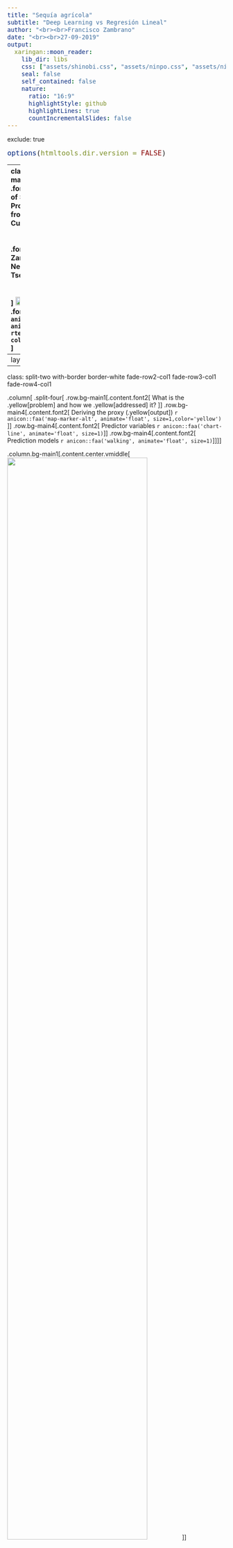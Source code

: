 ```yaml
---
title: "Sequía agrícola"
subtitle: "Deep Learning vs Regresión Lineal"
author: "<br><br>Francisco Zambrano"
date: "<br><br>27-09-2019"
output:
  xaringan::moon_reader:
    lib_dir: libs
    css: ["assets/shinobi.css", "assets/ninpo.css", "assets/ninjutsu.css"]
    seal: false
    self_contained: false
    nature:
      ratio: "16:9"
      highlightStyle: github
      highlightLines: true
      countIncrementalSlides: false
---
```

exclude: true
<style type="text/css">
code.r{
  font-size: 16px;
}
pre {
  font-size: 16px !important;
}
</style>
```r
options(htmltools.dir.version = FALSE)
```
---
class: split-two
<link rel="stylesheet" href="https://cdnjs.cloudflare.com/ajax/libs/font-awesome/4.7.0/css/font-awesome.min.css">
.column.bg-main1[
.font2.comfortaa.coral[Prediction of Seasonal Agricultural Productivity Anomalies Derived from MODIS Data for the Cultivated Land of Chile]<br></br></br>
.font1.comfortaa[Francisco Zambrano, Anton Vrieling, Andy Nelson, Muichele Meroni, and Tsegaye Tadesse <br><br><br>]
<img src="slide_img/logo_hemera.png" width=20%><img src="slide_img/Logo-UMAYOR.png" width=10%><br>
.font1.comfortaa[`r anicon::faa('link', animate='vertical', rtext='&nbsp;hemera.umayor.cl', color='white')` <br>]

.font1.comfortaa[`r anicon::faa('github', animate='pulse', rtext=' frzambra', color='white')` <br> `r anicon::faa('twitter', animate='pulse', rtext=' @frzambra', color='00acee')`<br>`r anicon::faa('envelope', animate='pulse', rtext=' francisco.zambrano@umayor.cl', color='white')`<br>]
.font_large[2019 Joint Satellite Conference, Boston, MA, USA 
</br>
<img src="slide_img/ams_CENT_tall_tag.png" width=10%><img src="slide_img/noaa.jpg" width=10%><img src="slide_img/EUMETSAT.jpg" width=25%><br>
October 3, 2019]
.font1.comfortaa[`r anicon::faa('link', animate='vertical', rtext='&nbsp;https://bit.ly/2pA0mnr', color='white')`
]
]
.column.bg-main3.center[
.vmiddle[<img src="slide_img/sequia_agricola_araucania.gif" width=95%>]
]
<!-- --- -->
<!-- class: bg-main1 -->

<!-- # Why am I here? -->

<!-- -- -->
<!-- ### Teach you how to code in R `r emo::ji("x")` -->

<!-- -- -->
<!-- ### Teach you how you *should* use R `r emo::ji("heavy_check_mark")` -->

<!-- -- -->
<!-- ### Teach you how to make writing R code enjoyable `r emo::ji("heavy_check_mark")` -->

<!-- -- -->
<!-- ### Teach you how to learn R `r emo::ji("heavy_check_mark")` -->

<!-- --- -->
<!-- class: middle bg-main1 -->

<!-- # How most academics learn R -->

<!-- <img src="slide_img/throw_into_pool.gif" width=50%> -->

<!-- --- -->
<!-- class: middle bg-main1 -->

<!-- # How .yellow[should] you use R? -->

---
layout: true
---
class: split-two with-border border-white fade-row2-col1 fade-row3-col1 fade-row4-col1

.column[
  .split-four[
  .row.bg-main1[.content.font2[
What is the .yellow[problem] and how we .yellow[addressed] it?
  ]]
  .row.bg-main4[.content.font2[
Deriving the proxy (.yellow[output]) `r anicon::faa('map-marker-alt', animate='float', size=1,color='yellow')` 
]]
  .row.bg-main4[.content.font2[
Predictor variables `r anicon::faa('chart-line', animate='float', size=1)`
]]
  .row.bg-main4[.content.font2[
Prediction models `r anicon::faa('walking', animate='float', size=1)`]]
]]

.column.bg-main1[.content.center.vmiddle[
<!-- <img src="slide_img/GRETA-TRUMP-740x430.jpg" width=80%> -->
<img src="slide_img/2014-2018-global-temperatures-gif.gif" width=80%>
]]


<!-- --- -->
<!-- class: hide-row2-col1 hide-row3-col1 hide-row4-col1  -->
<!-- <img src="slide_img/GRETA-TRUMP-740x430.jpg" width=80%> -->
<!-- <img src="slide_img/2014-2018-global-temperatures-gif.gif" width=80%> -->
<!-- --- -->
<!-- class: hide-row3-col1 hide-row4-col1 -->
<!-- <img src="slide_img/sf_hex.gif" width=40%> -->
<!-- <img src="slide_img/r4ds.png" width=40%> -->
<!-- <img src="slide_img/chripsck_overflow.png" width=40%> -->
<!-- --- -->
<!-- class: hide-row4-col1 -->
<!-- <img src="slide_img/DeepLearn.png" width=80%> -->

<!-- --- -->
<!-- class: -->
<!-- <img src="slide_img/travolta.gif" width=80%> -->

<!-- --- -->
<!-- class: fade-row2-col1 fade-row3-col1 fade-row4-col1  -->
---
layout: false
class: bg-main1

# Cultivated land of Chile

.center[<img src="slide_img/study_area_chile.jpg" width=110%>]


---
layout: false
class: bg-main1

# .yellow[Agricultural drought] in Chile

.font2.comfortaa[A persistent .yellow[rainfall deficit] has been affecting Central-South Chile .yellow[since 2007].]

.center[<img src="slide_img/SPI12_zcNDVI_2000-2017.png" width=85%>]

<!-- --- -->
<!-- layout: false -->
<!-- class: bg-main1 -->
<!-- # .yellow[Sequía] en Chile -->

<!-- ## Año 2019 -->

<!-- .center[<img src="slide_img/declaEmergenciaAgricola.png" width=80%>] -->

---
layout: false
class: bg-main1
# How we can study agricultural drought at regional scale?

.font2.comfortaa[
- Crop growth model `r icon::fa('times')`

- Agricultural census (yield, production, ) `r icon::fa('times')`

- Using a .yellow[proxy] for agricultural productivity. `r icon::fa('check')`
  - Commonly by vegetation indices (VIs) derived from satellite images.
  - NDVI one o the most common used indices.

]


---
class: bg-main1

# .yellow[Proxy] proposed by our study

.font2.comfortaa[Cumulative NDVI within the growing season]

.center[<img src="slide_img/proxy_zcNDVI.png" width=80%>]

---
class: bg-main1

# Proposed prediction by our study

.font2.comfortaa[
- What we want to predict .yellow[(output)]? the proxy of agricultural productivity .yellow[(zcNDVI)]

- What variables we used for the prediction (.yellow[Inputs]):
  - the proxy itself months before the end of the growing season (EOS).
  - Standardized precipitation index (SPI) at 1-, 3-, 6-, 12- y 24-months .
  - Climatic oscillation indices (PDO and MEI)

- .yellow[When?:] forecast lead times from .yellow[one- to six-month] before the end of the growing season (EOS)

- .yellow[Where?:] at census units, considering those which has cultivated land.
]

---
class: split-two with-border border-white fade-row1-col1 fade-row3-col1 fade-row4-col1

.column[
  .split-four[
  .row.bg-main1[.content.font2[
What is the .yellow[problem] and how we .yellow[addressed] it?
  ]]
  .row.bg-main4[.content.font2[
Deriving the proxy (.yellow[output]) `r anicon::faa('map-marker-alt', animate='float', size=1,color='yellow')` 
]]
  .row.bg-main4[.content.font2[
Predictor variables (.yellow[inputs])
]]
  .row.bg-main4[.content.font2[
Prediction models `r anicon::faa('chart-line', animate='float', size=1)`]]
]]

.column.bg-main1[.content.center.vmiddle[
<img src="slide_img/modis.png" width=80%>
<img src="slide_img/sf_hex.gif" width=40%>
<img src="slide_img/R_SpatialAnalytics.png" width=40%>
]]

---
layout: true
class: split-two with-border border-white

.column[
  .split-four[
  .row.bg-main1[.content.font2[
Were determined the census units having > 10% of cultivated land.
  ]]
  .row.bg-main4[.content.font2[
Per census unit the Start Of the growing Season (SOS) was estimated
]]
  .row.bg-main4[.content.font2[
Per census unit the End Of the growing Season (EOS) was estimated
]]
  .row.bg-main4[.content.font2[
Finally, for each census units was calculated the proxy $(zcNDVI)$]]
]]

.column.bg-main3[.content.center.vmiddle[
{{content}}
]] 

---
class: fade-row2-col1 fade-row3-col1 fade-row4-col1 
<img src="slide_img/study_area_croplands.png" width=40%>
---
class: fade-row1-col1 fade-row3-col1 fade-row4-col1
<img src="slide_img/growing_season_sos.png" width=40%>
<img src="slide_img/phenologyScale.png" width=40%>
---
class: fade-row1-col1 fade-row2-col1 fade-row4-col1
<img src="slide_img/growing_season_length_EOS.png" width=40%>
<img src="slide_img/phenologyScale.png" width=40%>

---
class: fade-row1-col1 fade-row2-col1 fade-row3-col1
 <img src="slide_img/proxy_zcNDVI.png" width=100%>
<img src="slide_img/ImageCube.png" width=40%>
<img src="slide_img/tidy-2.png" width=40%>

---
layout: false
class: bg-main1

# Validation of the .yellow[proxy]

<img src="slide_img/validation_proxy.jpg" width=60%>
<img src="slide_img/Proxy-1.png" width=35%>

---
class: split-two with-border border-white fade-row1-col1 fade-row2-col1 fade-row4-col1

.column[
  .split-four[
  .row.bg-main1[.content.font2[
What is the .yellow[problem] and how we .yellow[addressed] it?
  ]]
  .row.bg-main4[.content.font2[
Deriving the proxy (.yellow[output]) `r anicon::faa('map-marker-alt', animate='float', size=1,color='yellow')` 
]]
  .row.bg-main4[.content.font2[
Predictor variables (.yellow[inputs])
]]
  .row.bg-main4[.content.font2[
Prediction models `r anicon::faa('chart-line', animate='float', size=1)`]]
]]

.column.bg-main1[.content.center.vmiddle[
<img src="slide_img/CHC_USAID_logos.png" width=80%>
<img src="slide_img/modis.png" width=80%>
<img src="slide_img/meiv2.timeseries.png" width=80%>
<img src="slide_img/PDO_Phase.gif" width=80%>
]]

---
layout: true
class: split-two with-border border-white

.column[
  .split-four[
  .row.bg-main1[.content.font2[
All the predictors (zcNDVI, SPIs, PDO, and MEI) were calculated from the end of the season...
  ]]
  .row.bg-main4[.content.font2[
...for forecasting lead times of one-month...
]]
  .row.bg-main4[.content.font2[
...two-month...
]]
  .row.bg-main4[.content.font2[
...until six-month...]]
]]

.column.bg-main3[.content.center.vmiddle[
{{content}}
]] 

---
class: fade-row2-col1 fade-row3-col1 fade-row4-col1
<img src="slide_img/pred_lead0.png" width=100%>
---
class: fade-row1-col1 fade-row3-col1 fade-row4-col1
<img src="slide_img/pred_lead1.png" width=100%>
---
class: fade-row1-col1 fade-row2-col1 fade-row4-col1
<img src="slide_img/pred_lead2.png" width=100%>

---
class: fade-row1-col1 fade-row2-col1 fade-row3-col1
<img src="slide_img/pred_lead6.png" width=100%>

---
layout: false
class: split-two with-border border-white fade-row1-col1 fade-row2-col1 fade-row3-col1

.column[
  .split-four[
  .row.bg-main1[.content.font2[
What is the .yellow[problem] and how we .yellow[addressed] it?
  ]]
  .row.bg-main4[.content.font2[
Deriving the proxy (.yellow[output]) `r anicon::faa('map-marker-alt', animate='float', size=1,color='yellow')` 
]]
  .row.bg-main4[.content.font2[
Predictor variables (.yellow[inputs])
]]
  .row.bg-main4[.content.font2[
Prediction models `r anicon::faa('chart-line', animate='float', size=1)`]]
]]

.column.bg-main1[.content.center.vmiddle[
<img src="slide_img/sf_hex.gif" width=40%>
<img src="slide_img/r4ds.png" width=40%>
<img src="slide_img/R_SpatialAnalytics.png" width=40%>
]]

---
layout: false
class: bg-main1

# Deep Learning vs Linear regresion

.font2.comfortaa[

- We used a modeling scheme of .yellow[LOOCV (leave-one-out cross-validation)]
- Leaving one season out each time

.center[<img src="slide_img/loocv.png" width=80%>]

<!-- $$RMSE_{cv} = \sqrt{\frac{\sum{(zcNDVI^S-\widehat{zcNDVI^S})^2}}{n}}$$ -->

<!-- $$R^2_{cv}$$ -->

]

---
class: bg-main1

.font2.comfortaa[

# Deep Learning vs Regresión Lineal


- Deep Learning: package .yellow[H2O] `(LeDell et al., 2014)` in  `r anicon::faa('r-project', animate='bounce', size=1,color='#165CAA')` 
  - Hyperparameter optimization .yellow[Random Grid Search]
  - 15 predictors `X` 758 units `X` 17 seasons `X` 6 lead times = 1.159.740 data

- Linear regresion: function .yellow[lm] in  `r anicon::faa('r-project', animate='pulse', size=1,color='#165CAA')`
  - 12 predictors `X` 758 units `X` 17 seasons `X` 6 lead times = 927.792 regresions
  - We selected the predictor that reach the minimum error $(RMSE_{cv})$

- Models evaluation: $RMSE_{cv}$ y $R^2_{cv}$
]
---
class: bg-main1

# Results

.center[<img src="slide_img/boxplot_accuracies_r2.jpg" width=90%>]

---
class: bg-main1

# Results

.center[<img src="slide_img/boxplot_accuracies_rmse.jpg" width=90%>]

---
class: bg-main1

# Results
## Linear regresion

.center[<img src="slide_img/olr_map.jpg" width=90%>]

---
class: bg-main1

# Results
## Deep Learning

.center[<img src="slide_img/dl_map.jpg" width=90%>]


---
layout: false
class: bg-main1

# Final remarks

.font2.comfortaa[

- Deep Learning (Black Box).

- a simple linear regresion (.yellow[in this case]) equals Deep Learning

- not enough data for Deep Learning `(LeDell, 2019)`

- we should incorporate .yellow[soil moisture] as predictor

- we .yellow[need] field data for validation
]

---
class: bg-main1 center
#Thanks!

<img src="slide_img/thank-you.gif" width=90%>

---
class: split-two
<link rel="stylesheet" href="https://cdnjs.cloudflare.com/ajax/libs/font-awesome/4.7.0/css/font-awesome.min.css">
.column.bg-main1[
.font2.comfortaa.coral[Prediction of Seasonal Agricultural Productivity Anomalies Derived from MODIS Data for the Cultivated Land of Chile]<br></br></br>
.font2.comfortaa[Dr. Francisco Zambrano  Bigiarini <br><br> Researcher at .yellow[Hémera]<br>]
<img src="slide_img/logo_hemera.png" width=20%><img src="slide_img/Logo-UMAYOR.png" width=10%><br>
.font1.comfortaa[`r anicon::faa('link', animate='vertical', rtext='&nbsp;hemera.umayor.cl', color='white')` <br>]

.font1.comfortaa[`r anicon::faa('github', animate='pulse', rtext=' frzambra', color='white')` <br> `r anicon::faa('twitter', animate='pulse', rtext=' @frzambra', color='00acee')`<br>`r anicon::faa('envelope', animate='pulse', rtext=' francisco.zambrano@umayor.cl', color='white')`<br>]
.font_large[2019 Joint Satellite Conference, Boston, MA, USA 
</br>
<img src="slide_img/ams_CENT_tall_tag.png" width=10%><img src="slide_img/noaa.jpg" width=10%><img src="slide_img/EUMETSAT.jpg" width=25%><br>
October 3, 2019]
.font1.comfortaa[`r anicon::faa('link', animate='vertical', rtext='&nbsp;https://bit.ly/2pA0mnr', color='white')`
]
]
.column.bg-main3.center[
.vmiddle[<img src="slide_img/sequia_agricola_araucania.gif" width=95%>]
]
